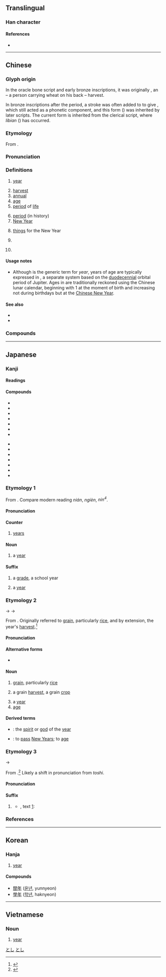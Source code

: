 {{also|秊|ヰ|𡕒}}
{{character info/new}}
{{character info/new|0xf98e}}
==Translingual==
{{stroke order|strokes=6}}
{{stroke order|type=animate}}

===Han character===
{{Han char|rn=51|rad=干|as=03|sn=6|four=80500|canj=OQ|ids=⿱𠂉㐄,⿻午⿱一丨,⿻午丄}}

====References====
* {{Han ref|kx=0340.010|dkj=09168|dj=0648.020|hdz=10037.060|uh=5E74|ud=24180|bh=A67E|bd=42622}}

----

==Chinese==

===Glyph origin===
{{Han etym}}

In the oracle bone script and early bronze inscriptions, it was originally {{zh-l|*秂}}, an {{Han compound|禾|人|ls=ic|ls2=psc|c1=s|c2=p|t1=wheat; grain|t2=person|nocap=y}} – a person carrying wheat on his back – harvest.

In bronze inscriptions after the {{w|Western Zhou}} period, a stroke was often added to {{zh-l|*人}} to give {{och-l|千}}, which still acted as a phonetic component, and this form ({{zh-l|*秊}}) was inherited by later scripts. The current form is inherited from the clerical script, where ''libian'' ({{zh-l|*隸變}}) has occurred.

===Etymology===
{{zh-forms|alt=秊}}
From {{inh|zh|sit-pro|*s-ni(ː)ŋ ~ *s-nik||year}}.

===Pronunciation===
{{zh-pron
|m=nián
|m-s=nyian2
|dg=нян1
|c=nin4
|c-t=nen3
|g=nyien4
|h=pfs=ngièn;gd=ngian2
|j=nie1
|md=nièng
|mn=nî/liân
|mn_note=nî - vernacular; liân - literary
|mn-t=ni5
|w=3nyi
|x=nyienn2
|ma=y
|mc=y
|oc=y
|cat=n,a,pn,cls
}}

===Definitions===
{{zh-hanzi}}

# [[year]] {{lb|zh|in generic contexts}}
#: {{zh-x|@2012 年|the year of 2012}}
# [[harvest]]
# [[annual]]
# [[age]]
# [[period]] of [[life]]
#: {{zh-x|童年|childhood}}
# [[period]] (in history)
# [[New Year]]
#: {{zh-x|過年|to pass the New Year}}
# [[thing]]s for the New Year
# {{zh-classifier|years}}
#: {{zh-x|兩 年 前|two years ago|C}}
# {{surname|lang=zh}}

====Usage notes====
* Although {{lang|zh|年}} is the generic term for ''year'', years of age are typically expressed in {{zh-l|歲}}, a separate system based on the [[duodecennial]] orbital period of Jupiter. Ages in {{zh-l|歲}} are traditionally reckoned using the Chinese lunar calendar, beginning with 1 at the moment of birth and increasing not during birthdays but at the [[Chinese New Year]].

====See also====
* {{zh-l|歲}}
* {{zh-l|秋}}

===Compounds===
{{zh-der|年代|年初|年底|年度|年糕|年關|年華|年級|年紀|年鑒|年曆|年邁|年年|年輕|年歲|年頭|年薪|年幼|年長|年終|今年|來年|明年|去年|閏年|少年|新年|丁年|上年|中年|交年|享年|他年|值年|元年|先年|光年|全年|凶年|前年|匿年|千年|卒年|卜年|同年|向年|坐年|堯年|壯年|多年|大年|天年|妙年|季年|學年|富年|小年|屢年|常年|平年|年下|年中|年事|年伯|年來|年例|年假|年兄|年光|年內|年分|年刊|年利|年功|年勞|年命|年報|年夜|年姪|年宦|年家|年少|年尾|年市|年幾|年庚|年弟|年忌|年息|年成|年所|年把|年數|年時|年晚|年景|年會|年月|年朽|年次|年歉|年班|年甲|年畫|年登|年祚|年禮|年程|年穀|年節|年紙|年老|年臘|年臺|年菜|年號|年表|年誼|年譜|年貌|年貨|年費|年資|年輩|年輪|年運|年金|年間|年限|年集|年飯|年饉|年高|年齒|年齡|幼年|康年|延年|引年|彌年|往年|待年|後年|得年|忘年|成年|拜年|損年|整年|早年|旬年|昔年|晚年|暮年|曠年|更年|有年|期年|末年|歉年|歷年|殘年|每年|比年|永年|沖年|流年|熟年|生年|當年|百年|盛年|盡年|祈年|萬年|積年|窮年|童年|笄年|紀年|累年|終年|經年|綺年|編年|翌年|老年|耆年|臨年|舊年|英年|茂年|荒年|華年|行年|觿年|豐年|賀年|趕年|跨年|迎年|近年|逐年|這年|通年|連年|週年|過年|長年|開年|閱年|陳年|青年|頭年|頻年|餘年|饑年|馳年|驢年|高年|髫年|齊年|齠年|龜年|安享天年|少年郎|年產值|天年不齊|大通年|人壽年豐|大有之年|三年不雨|年團子|千年艾|年高德劭|少年法庭|億萬斯年|嘉年華會|年金制度|年不如年|亂世凶年|少年才俊|三年艾|三年有成|年久失修|一年到頭|少年老成|下半年|何年何月|不盡年|恆星年|年逾古稀|年復一年|年近花甲|年深月久|上年紀|年鑑|國民年金|以日為年|年跟腳|度日如年|年湮代遠|年富力強|尊年尚齒|三年五載|大後年|五陵年少|低年級|忘年之契|年深歲改|年增率|八年抗戰|年終獎金|急景凋年|少年組|德高年劭|年輕力壯|急景流年|忘年交|忘年之好|忘年之交|小過年|大年節|大比之年|德碩年高|德劭年高|心理年齡|三年之喪|慘綠少年|安享餘年|二年根|年輕有為|太陽年|延年益壽|年年有餘|山道年|年齡層|年輕貌美|年輕氣盛|年輕化|年產量|年深日久|年德並高|年度預算|年幼無知|年屆不惑|年少得志|年家子|年夜飯|年功俸|年利率|年三十|年近古稀|大半年|十年窗下|少年人|小年朝|小小年紀|中年時期|孤兒年金|大年初一|布被十年|千年萬載|大青年|太歲年名|女青年會|大前年|天假之年|太平年|天年不遂|大通之年|大年日|小年夜|多歷年代|壽滿天年|二八年華|卻病延年|回歸年|凶年饑歲|事業年度|問題少年|一年半載|同年而語|一年四季|周年|十年寒窗|宇宙年|十年讀書|安息年|少年犯罪|大年夜|實足年齡|不良少年|多歷年所|孤鸞年|年少氣盛|周年視差|七年之癢|成年期|智力年齡|窮年累世|歲豐年稔|比年不登|空帖拜年|放年學|百年佳偶|松鶴延年|消日忘年|白龜年|拜早年|打年貨|民和年稔|本命年|百年之好|祝壽延年|有年紀|益壽延年|窮年累歲|知命之年|拜晚年|更年期|窮年累月|百年大計|死日生年|生理年齡|日久年深|摽梅之年|會計年度|成年禮|萬年青|百年好合|福壽年高|有生之年|萬年曆|祈年殿|歷有年所|時和年豐|百年樹人|百年戰爭|百年到老|百年偕老|百年之柄|百年之後|百年不遇|戰禍連年|積年累月|流年帳|犬馬之年|末杪年|歲稔年豐|成年累月|懸車之年|百年之業|流年不利|民和年豐|未成年人|歷史年表|未成年|日曆年度|月值年災|週年慶|老年間|老年時期|金色年華|而立之年|農民年金|賀年片|豐年祭|錦瑟華年|裙屐少年|貽羞萬年|虞犯少年|適婚年齡|花甲之年|荒年穀|西夕年|長年累月|老少年|聚沙之年|老年福利|肥冬瘦年|竹書紀年|紈綺年|長年菜|青年節|衣帽年|荳蔻年華|編年體|龜年鶴壽|老積年|齠年稚齒|黛綠年華|鄭人爭年|襁褓之年|逢年過節|耆年碩德|豐年玉|過小年|驢年馬月|青年會|美意延年|老年醫學|風燭殘年|綺年玉貌|老年人口|青年期|青年有為|青年守則|青年問題|青少年|累月經年|老年得子|舊曆年|編年史|遺臭萬年|遺臭千年|選舉年|過年兒|經年累月|老年人|老人年金|老年期|賀年卡|豐年稔歲|豆蔻年華|詹氏年鑑|農曆年|青年商店|耳順之年|舜日堯年|頤養天年|例年|hide_pron=1}}

{{zh-cat|Beginning|Time}}

----

==Japanese==

===Kanji===
{{ja-kanji|grade=1|rs=干03}}

====Readings====
{{ja-readings
|goon=ねん
|kanon=でん
|kun=とし-, とせ-, よわい-<よはひ-, みのり-
}}

====Compounds====
{{der-top|Compounds}}
* {{ja-r|年%月日|ねん%がっぴ}}
* {{ja-r|年%号|ねん%ごう}}
* {{ja-r|年%次|ねん%じ}}
* {{ja-r|年%数|ねん%すう}}
* {{ja-r|年%度|ねん%ど}}
* {{ja-r|年%輪|ねん%りん}}
* {{ja-r|年%齢|ねん%れい}}
{{der-mid}}
* {{ja-r|閏%年|うるう%どし}}
* {{ja-r|学%年|がく%ねん}}
* {{ja-r|元%年|がん%ねん}}
* {{ja-r|去%年|きょ%ねん}}
* {{ja-r|今%年|こ%とし}}
* {{ja-r|新%年|しん%ねん}}
* {{ja-r|来%年|らい%ねん}}
{{der-bottom}}

===Etymology 1===
{{ja-kanjitab|yomi=o|ねん}}
From {{etyl|ltc|ja|sort=ねん}} {{m|zh|年|tr=nen||year}}. Compare modern {{etyl|cmn|-}} reading ''nián'', {{etyl|hak|-}} ''ngièn'', {{etyl|yue|-}} ''nin<sup>4</sup>''.

====Pronunciation====
{{ja-pron|yomi=goon|ねん|acc=1|acc_ref=DJR}}

====Counter====
{{ja-pos|ねん|counter}}

# [[year]]s

====Noun====
{{ja-noun|ねん}}

# a [[year]]
#: {{ja-usex|'''年'''に一度|'''ねん''' に いちど|once a '''year'''}}

====Suffix====
{{ja-pos|ねん|suffix}}

# a [[grade]], a school year
#: {{ja-usex|彼は中学２'''年'''だ。|かれ は ちゅうがく に-'''ねん''' だ。|He's in the second '''grade''' in junior high school.}}
# a [[year]]
#: {{ja-usex|２００８'''年'''に橋を建設し始めるようだ。|にせん-はち-'''ねん''' に はし を けんせつ し はじめる よう だ。|It seems like they will start constructing the bridge in (the '''year''') 2008.}}

===Etymology 2===
{{ja-kanjitab|yomi=k|とし}}
{{IPAchar|/to<sub>2</sub>si/}} → {{IPAchar|/tosi/}} → {{IPAchar|/toɕi/}}

From {{etyl|ojp|ja|sort=とし}}. Originally referred to [[grain]], particularly [[rice]], and by extension, the year's [[harvest]].<ref name="KDJ">{{R:Kokugo Dai Jiten}}</ref>

====Pronunciation====
{{ja-pron|yomi=k|とし|acc=2|acc_ref=DJR}}

====Alternative forms====
* {{ja-l|歳}}

====Noun====
{{ja-noun|とし}}

# {{lb|ja|sort=とし|obsolete}} [[grain]], particularly [[rice]]
# {{lb|ja|sort=とし|obsolete}} a grain [[harvest]], a grain [[crop]]
# a [[year]]
# [[age]]

====Derived terms====
* {{ja-r|年神|^としがみ}}: the [[spirit]] or [[god]] of the [[year]]
* {{ja-r|年を取る|とし を とる}}: to [[pass]] [[New Years]]; to [[age]]

===Etymology 3===
{{ja-kanjitab|yomi=k|とせ}}
{{IPAchar|/to<sub>2</sub>se/}} → {{IPAchar|/tose/}}

From {{etyl|ojp|ja|sort=とし}}.<ref name="KDJ">{{R:Kokugo Dai Jiten}}</ref> Likely a shift in pronunciation from ''toshi''.

====Pronunciation====
{{ja-pron|yomi=k|とせ}}

====Suffix====
{{ja-pos|とせ|suffix}}

# {{lb|ja|sort=とせ|obsolete}} {{non-gloss definition|used to count years}}
#* {{RQ:Manyoshu|5|880}}, text [http://jti.lib.virginia.edu/japanese/manyoshu/Man5Yos.html#880|here]:
#*: {{ja-usex|阿麻社迦留、比奈尓伊都'''等世'''、周麻比都都、美夜故能提夫利、和周良延尓家利|^あまざかる、 ひな に いつ '''とせ'''、 すまひつつ、 みやこ の てぶり、 わすらえにけり|While living five '''years''' in the far-remote countryside, I wound up forgetting the manners of the capital}}

===References===
<references/>

[[Category:Japanese basic words|とし]]
[[Category:ja:Time|とし]]

----

==Korean==

===Hanja===
{{ko-hanja/new|해|년||연}}

# [[year]]

====Compounds====
* [[閏年]] ([[윤년]], yunnyeon)
* [[學年]] ([[학년]], haknyeon)

----

==Vietnamese==

===Noun===
{{vi-noun|[[nên]], [[năm]], [[niên]]|sc=Hani|rs=干03}}

# [[year]]